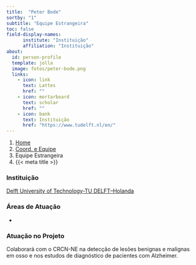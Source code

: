 ```yaml
---
title:  "Peter Bode"
sortby: "1"
subtitle: "Equipe Estrangeira"
toc: false
field-display-names:
      institute: "Instituição"
      affiliation: "Instituição"
about:
  id: person-profile
  template: jolla
  image: fotos/peter-bode.png
  links:
    - icon: link
      text: Lattes
      href: ""
    - icon: mortarboard
      text: scholar
      href: ""
    - icon: bank
      text: Instituição
      href: "https://www.tudelft.nl/en/"
---
```


```{=html}
<nav aria-label="breadcrumb">
  <ol class="breadcrumb">
    <li class="breadcrumb-item"><a href="../../index.html">Home</a></li>
    <li class="breadcrumb-item"><a href="../coord-equipe.html">Coord. e Equipe</a></li>
    <li class="breadcrumb-item active">Equipe Estrangeira</li>
    <li class="breadcrumb-item active" aria-current="page">{{< meta title >}}</li>
  </ol>
</nav>
```
:::{#person-profile}
:::

### Instituição

[Delft University of Technology-TU DELFT--Holanda](https://www.tudelft.nl/en/)

### Áreas de Atuação

-

### Atuação no Projeto

Colaborará com o CRCN-NE na detecção de lesões benignas e malignas em osso e nos estudos de diagnóstico de pacientes com Alzheimer.
